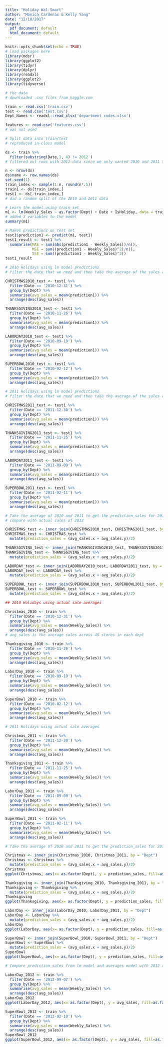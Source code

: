 ```yaml
---
title: "Holiday Wal-Smart"
author: "Monica Cardenas & Kelly Yang"
date: "12/18/2017"
output:
  pdf_document: default
  html_document: default
---
```


```r
knitr::opts_chunk$set(echo = TRUE)
# load packages here
library(mdsr) 
library(ggplot2)
library(tidyr)
library(dplyr)
library(readxl)
library(ggplot2)
library(tidyverse)
```

```r
# the data
# downloaded .csv files from kaggle.com

train <- read.csv('train.csv')
test <- read.csv('test.csv')
Dept_Names <- readxl::read_xlsx('department codes.xlsx')

features <- read.csv('features.csv')
# was not used 
```

```r
# Split data into train/test
# reproduced in-class model

ds <- train %>%
  filter(substring(Date,1, 4) != 2012 ) 
# filtered out rows with 2012 data since we only wanted 2010 and 2011 to predict 2012

n <- nrow(ds)
ds$name <- row.names(ds)
set.seed(1)
train_index <- sample(1:n, round(n*.5))
train1 <- ds[train_index,]
test1 <- ds[-train_index,]
# did a random split of the 2010 and 2011 data
```


```r
# Learn the model using train set
m1 <- lm(Weekly_Sales ~ as.factor(Dept) + Date + IsHoliday, data = train1)
# added 3 variables to the model
summary(m1)
```


```r
# Makes predictions on test set
test1$prediction1 <- predict(m1, test1)
test1_result <- test1 %>%
  summarise(MAE = sum(abs(prediction1 - Weekly_Sales))/n(),
            MSE = sum((prediction1 - Weekly_Sales)^2)/n(),
            SSE = sum((prediction1 - Weekly_Sales)^2))
test1_result
```


```r
# 2010 Holidays using lm model predictions
# filter the date that we need and then take the average of the sales across the departments

CHRISTMAS2010_test <- test1 %>%
  filter(Date == '2010-12-31') %>%
  group_by(Dept) %>%
  summarise(avg_sales = mean(prediction1)) %>%
  arrange(desc(avg_sales))

THANKSGIVING2010_test <- test1 %>%
  filter(Date == '2010-11-26') %>%
  group_by(Dept) %>%
  summarise(avg_sales = mean(prediction1)) %>%
  arrange(desc(avg_sales))

LABORDAY2010_test <- test1 %>%
  filter(Date == '2010-09-10') %>%
  group_by(Dept) %>%
  summarise(avg_sales = mean(prediction1)) %>%
  arrange(desc(avg_sales))

SUPERBOWL2010_test <- test1 %>%
  filter(Date == '2010-02-12') %>%
  group_by(Dept) %>%
  summarise(avg_sales = mean(prediction1)) %>%
  arrange(desc(avg_sales))
```


```r
# 2011 Holidays using lm model predictions
# filter the date that we need and then take the average of the sales across the departments

CHRISTMAS2011_test <- test1 %>%
  filter(Date == '2011-12-30') %>%
  group_by(Dept) %>%
  summarise(avg_sales = mean(prediction1)) %>%
  arrange(desc(avg_sales))

THANKSGIVING2011_test <- test1 %>%
  filter(Date == '2011-11-25') %>%
  group_by(Dept) %>%
  summarise(avg_sales = mean(prediction1)) %>%
  arrange(desc(avg_sales))

LABORDAY2011_test <- test1 %>%
  filter(Date == '2011-09-09') %>%
  group_by(Dept) %>%
  summarise(avg_sales = mean(prediction1)) %>%
  arrange(desc(avg_sales))

SUPERBOWL2011_test <- test1 %>%
  filter(Date == '2011-02-11') %>%
  group_by(Dept) %>%
  summarise(avg_sales = mean(prediction1)) %>%
  arrange(desc(avg_sales))
```


```r
# Take the average of 2010 and 2011 to get the prediction_sales for 2012 using lm model
# compare with actual sales of 2012

CHRISTMAS_test <- inner_join(CHRISTMAS2010_test, CHRISTMAS2011_test, by = "Dept")
CHRISTMAS_test <- CHRISTMAS_test %>%
  mutate(prediction_sales = (avg_sales.x + avg_sales.y)/2) 

THANKSGIVING_test <- inner_join(THANKSGIVING2010_test, THANKSGIVING2011_test, by = "Dept")
THANKSGIVING_test <- THANKSGIVING_test %>%
  mutate(prediction_sales = (avg_sales.x + avg_sales.y)/2)

LABORDAY_test <- inner_join(LABORDAY2010_test, LABORDAY2011_test, by = "Dept")
LABORDAY_test <- LABORDAY_test %>%
  mutate(prediction_sales = (avg_sales.x + avg_sales.y)/2)

SUPERBOWL_test <- inner_join(SUPERBOWL2010_test, SUPERBOWL2011_test, by = "Dept")
SUPERBOWL_test <- SUPERBOWL_test %>%
  mutate(prediction_sales = (avg_sales.x + avg_sales.y)/2)
```


```r
## 2010 Holidays using actual sale averages

Christmas_2010 <- train %>%
  filter(Date == '2010-12-31') %>%
  group_by(Dept) %>%
  summarise(avg_sales = mean(Weekly_Sales)) %>%
  arrange(desc(avg_sales))
# avg_sales is the average sales across 45 stores in each dept

Thanksgiving_2010 <- train %>%
  filter(Date == '2010-11-26') %>%
  group_by(Dept) %>%
  summarise(avg_sales = mean(Weekly_Sales)) %>%
  arrange(desc(avg_sales))

LaborDay_2010 <- train %>%
  filter(Date == '2010-09-10') %>%
  group_by(Dept) %>%
  summarise(avg_sales = mean(Weekly_Sales)) %>%
  arrange(desc(avg_sales))

SuperBowl_2010 <- train %>%
  filter(Date == '2010-02-12') %>%
  group_by(Dept) %>%
  summarise(avg_sales = mean(Weekly_Sales)) %>%
  arrange(desc(avg_sales))
```


```r
# 2011 Holidays using actual sale averages

Christmas_2011 <- train %>%
  filter(Date == '2011-12-30') %>%
  group_by(Dept) %>%
  summarise(avg_sales = mean(Weekly_Sales)) %>%
  arrange(desc(avg_sales))

Thanksgiving_2011 <- train %>%
  filter(Date == '2011-11-25') %>%
  group_by(Dept) %>%
  summarise(avg_sales = mean(Weekly_Sales)) %>%
  arrange(desc(avg_sales))

LaborDay_2011 <- train %>%
  filter(Date == '2011-09-09') %>%
  group_by(Dept) %>%
  summarise(avg_sales = mean(Weekly_Sales)) %>%
  arrange(desc(avg_sales))

SuperBowl_2011 <- train %>%
  filter(Date == '2011-02-11') %>%
  group_by(Dept) %>%
  summarise(avg_sales = mean(Weekly_Sales)) %>%
  arrange(desc(avg_sales))
```

```r
# Take the average of 2010 and 2011 to get the prediction_sales for 2012

Christmas <- inner_join(Christmas_2010, Christmas_2011, by = "Dept")
Christmas <- Christmas %>%
  mutate(prediction_sales = (avg_sales.x + avg_sales.y)/2) 
Christmas
ggplot(Christmas, aes(x= as.factor(Dept), y = prediction_sales, fill=as.factor(Dept))) + geom_bar(stat = 'identity') + ggtitle("Christmas Sales") + xlab("Department") + ylab("Average Sales")

Thanksgiving <- inner_join(Thanksgiving_2010, Thanksgiving_2011, by = "Dept")
Thanksgiving <- Thanksgiving %>%
  mutate(prediction_sales = (avg_sales.x + avg_sales.y)/2)
Thanksgiving
ggplot(Thanksgiving, aes(x= as.factor(Dept), y = prediction_sales, fill=as.factor(Dept))) + geom_bar(stat = 'identity') + ggtitle("Thanksgiving Sales") + xlab("Department") + ylab("Average Sales")

LaborDay <- inner_join(LaborDay_2010, LaborDay_2011, by = "Dept")
LaborDay <- LaborDay %>%
  mutate(prediction_sales = (avg_sales.x + avg_sales.y)/2)
LaborDay
ggplot(LaborDay, aes(x= as.factor(Dept), y = prediction_sales, fill=as.factor(Dept))) + geom_bar(stat = 'identity') + ggtitle("Labor Day Sales") + xlab("Department") + ylab("Average Sales")

SuperBowl <- inner_join(SuperBowl_2010, SuperBowl_2011, by = "Dept")
SuperBowl <- SuperBowl %>%
  mutate(prediction_sales = (avg_sales.x + avg_sales.y)/2)
SuperBowl
ggplot(SuperBowl, aes(x= as.factor(Dept), y = prediction_sales, fill=as.factor(Dept))) + geom_bar(stat = 'identity') + ggtitle("Super Bowl Sales") + xlab("Department") + ylab("Average Sales")
```

```r
# Compare prediction_sales from lm model and averages model with 2012 actual average sales

LaborDay_2012 <- train %>%
  filter(Date == '2012-09-07') %>%
  group_by(Dept) %>%
  summarise(avg_sales = mean(Weekly_Sales)) %>%
  arrange(desc(avg_sales))
LaborDay_2012
ggplot(LaborDay_2012, aes(x= as.factor(Dept), y = avg_sales, fill=as.factor(Dept))) + geom_bar(stat = 'identity') + ggtitle("Labor Day Sales 2012") + xlab("Department") + ylab("Average Sales")

SuperBowl_2012 <- train %>%
  filter(Date == '2012-02-10') %>%
  group_by(Dept) %>%
  summarise(avg_sales = mean(Weekly_Sales)) %>%
  arrange(desc(avg_sales))
SuperBowl_2012
ggplot(SuperBowl_2012, aes(x= as.factor(Dept), y = avg_sales, fill=as.factor(Dept))) + geom_bar(stat = 'identity') + ggtitle("Super Bowl Sales 2012") + xlab("Department") + ylab("Average Sales")
```
